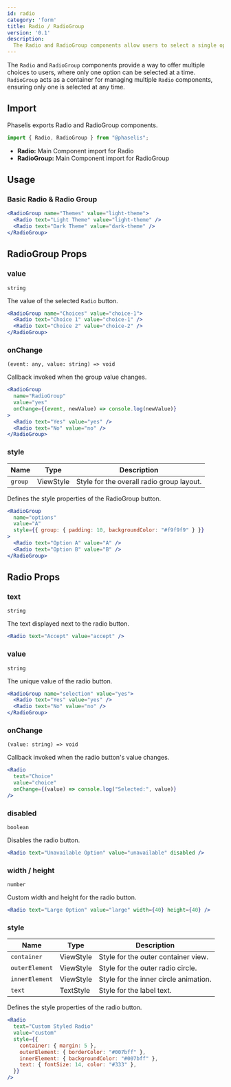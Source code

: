 ```yaml
---
id: radio
category: 'form'
title: Radio / RadioGroup
version: '0.1'
description:
  The Radio and RadioGroup components allow users to select a single option from a group of choices. It includes customization for disabled states, animations, and various styles.
---
```


The `Radio` and `RadioGroup` components provide a way to offer multiple choices to users, where only one option can be selected at a time. `RadioGroup` acts as a container for managing multiple `Radio` components, ensuring only one is selected at any time.

## Import

Phaselis exports Radio and RadioGroup components.

```js
import { Radio, RadioGroup } from "@phaselis";
```


- **Radio:** Main Component import for Radio
- **RadioGroup:** Main Component import for RadioGroup

## Usage

### Basic Radio & Radio Group

```jsx
<RadioGroup name="Themes" value="light-theme">
  <Radio text="Light Theme" value="light-theme" />
  <Radio text="Dark Theme" value="dark-theme" />
</RadioGroup>
```

## RadioGroup Props

### value
`string`

 The value of the selected `Radio` button.

```jsx
<RadioGroup name="Choices" value="choice-1">
  <Radio text="Choice 1" value="choice-1" />
  <Radio text="Choice 2" value="choice-2" />
</RadioGroup>
```

### onChange
`(event: any, value: string) => void`

Callback invoked when the group value changes.

```jsx
<RadioGroup
  name="RadioGroup"
  value="yes"
  onChange={(event, newValue) => console.log(newValue)}
>
  <Radio text="Yes" value="yes" />
  <Radio text="No" value="no" />
</RadioGroup>
```

### style
| Name           | Type      | Description                              |
| -------------- | --------- | ---------------------------------------- |
| `group`        | ViewStyle | Style for the overall radio group layout.|

Defines the style properties of the RadioGroup button.

```jsx
<RadioGroup
  name="options"
  value="A"
  style={{ group: { padding: 10, backgroundColor: "#f9f9f9" } }}
>
  <Radio text="Option A" value="A" />
  <Radio text="Option B" value="B" />
</RadioGroup>
```

## Radio Props

### text
`string`

The text displayed next to the radio button.

```jsx
<Radio text="Accept" value="accept" />
```

### value
`string`

The unique value of the radio button.

```jsx
<RadioGroup name="selection" value="yes">
  <Radio text="Yes" value="yes" />
  <Radio text="No" value="no" />
</RadioGroup>
```

### onChange
`(value: string) => void`

Callback invoked when the radio button's value changes.

```jsx
<Radio
  text="Choice"
  value="choice"
  onChange={(value) => console.log("Selected:", value)}
/>
```

### disabled
`boolean`

Disables the radio button.

```jsx
<Radio text="Unavailable Option" value="unavailable" disabled />
```

### width / height
`number`

Custom width and height for the radio button.

```jsx
<Radio text="Large Option" value="large" width={40} height={40} />
```

### style
| Name             | Type      | Description                           |
| ---------------- | --------- | ------------------------------------- |
| `container`      | ViewStyle | Style for the outer container view.   |
| `outerElement`   | ViewStyle | Style for the outer radio circle.     |
| `innerElement`   | ViewStyle | Style for the inner circle animation. |
| `text`           | TextStyle | Style for the label text.             |

Defines the style properties of the radio button.

```jsx
<Radio
  text="Custom Styled Radio"
  value="custom"
  style={{
    container: { margin: 5 },
    outerElement: { borderColor: "#007bff" },
    innerElement: { backgroundColor: "#007bff" },
    text: { fontSize: 14, color: "#333" },
  }}
/>
```
